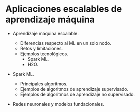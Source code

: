# Aplicaciones escalables de aprendizaje máquina

- Aprendizaje máquina escalable.

    - Diferencias respecto al ML en un solo nodo.
    - Retos y limitaciones.
    - Ejemplos tecnológicos.
        - Spark ML.
        - H2O.

- Spark ML.
    - Principales algoritmos.
    - Ejemplos de algoritmos de aprendizaje supervisado.
    - Ejemplos de algoritmos de aprendizaje no supervisado.

- Redes neuronales y modelos fundacionales.

